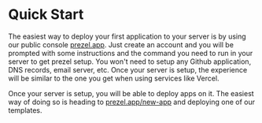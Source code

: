 # Quick Start


The easiest way to deploy your first application to your server is by using our public console [prezel.app](https://prezel.app).
Just create an account and you will be prompted with some instructions and the command you need to run in your server to get prezel setup.
You won't need to setup any Github application, DNS records, email server, etc. Once your server is setup, the experience will be similar to the one you get when using services like Vercel.

Once your server is setup, you will be able to deploy apps on it. The easiest way of doing so is heading to [prezel.app/new-app](https://prezel.app/new-app) and deploying one of our templates.
